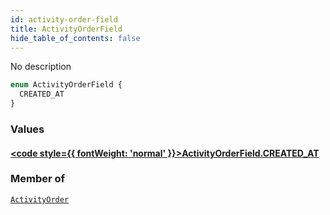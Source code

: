 ```yaml
---
id: activity-order-field
title: ActivityOrderField
hide_table_of_contents: false
---
```








No description

```graphql
enum ActivityOrderField {
  CREATED_AT
}
```


### Values

#### [<code style={{ fontWeight: 'normal' }}>ActivityOrderField.<b>CREATED_AT</b></code>](#) 
> 
> 



### Member of

[`ActivityOrder`](/docs/graphql-api/beta/reference/inputs/activity-order)  <Badge class="secondary" text="input"/>



